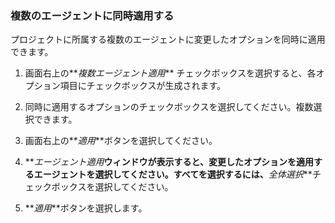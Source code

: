 ### 複数のエージェントに同時適用する

プロジェクトに所属する複数のエージェントに変更したオプションを同時に適用できます。

1.  画面右上の**_複数エージェント適用_** チェックボックスを選択すると、各オプション項目にチェックボックスが生成されます。

2.  同時に適用するオプションのチェックボックスを選択してください。複数選択できます。

3.  画面右上の**_適用_**ボタンを選択してください。

4.  **_エージェント適用_**ウィンドウが表示すると、変更したオプションを適用するエージェントを選択してください。すべてを選択するには、**_全体選択_**チェックボックスを選択してください。

    <ImgLang img='multiple-apply-agent.png' desc='' />

5.  **_適用_**ボタンを選択します。
